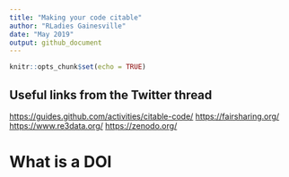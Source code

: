 ```yaml
---
title: "Making your code citable"
author: "RLadies Gainesville"
date: "May 2019"
output: github_document
---
```


```r
knitr::opts_chunk$set(echo = TRUE)
```

## Useful links from the Twitter thread

<https://guides.github.com/activities/citable-code/>
<https://fairsharing.org/>
<https://www.re3data.org/>
<https://zenodo.org/>

# What is a DOI
